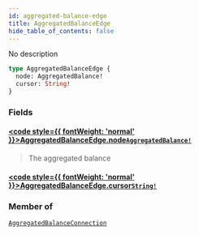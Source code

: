 ```yaml
---
id: aggregated-balance-edge
title: AggregatedBalanceEdge
hide_table_of_contents: false
---
```








No description

```graphql
type AggregatedBalanceEdge {
  node: AggregatedBalance!
  cursor: String!
}
```


### Fields

#### [<code style={{ fontWeight: 'normal' }}>AggregatedBalanceEdge.<b>node</b></code>](#)<Bullet />[`AggregatedBalance!`](/mainnet/api/graphql/objects/aggregated-balance) <Badge class="secondary" text="non-null"/> <Badge class="secondary" text="object"/>
> The aggregated balance
> 

#### [<code style={{ fontWeight: 'normal' }}>AggregatedBalanceEdge.<b>cursor</b></code>](#)<Bullet />[`String!`](/mainnet/api/graphql/scalars/string) <Badge class="secondary" text="non-null"/> <Badge class="secondary" text="scalar"/>
> 
> 



### Member of

[`AggregatedBalanceConnection`](/mainnet/api/graphql/objects/aggregated-balance-connection)  <Badge class="secondary" text="object"/>




